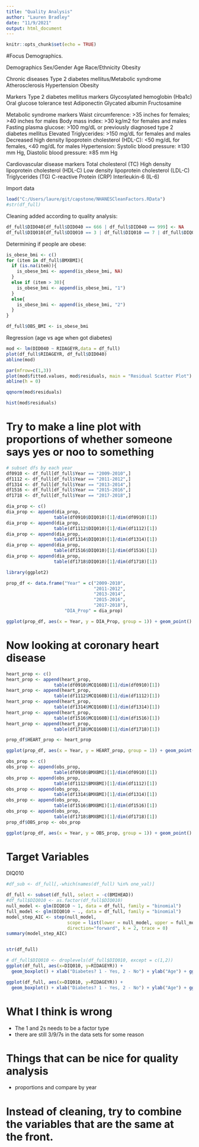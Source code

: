```yaml
---
title: "Quality Analysis"
author: "Lauren Bradley"
date: "11/9/2021"
output: html_document
---
```


```r
knitr::opts_chunk$set(echo = TRUE)
```


#Focus Demographics. 

Demographics
Sex/Gender
Age
Race/Ethnicity
Obesity


Chronic diseases
Type 2 diabetes mellitus/Metabolic syndrome
Atherosclerosis
Hypertension
Obesity


Markers
Type 2 diabetes mellitus markers
Glycosylated hemoglobin (Hba1c)
Oral glucose tolerance test
Adiponectin
Glycated albumin
Fructosamine

Metabolic syndrome markers
Waist circumference: >35 inches for females; >40 inches for males
Body mass index: >30 kg/m2 for females and males
Fasting plasma glucose: >100 mg/dL or previously diagnosed type 2 diabetes mellitus
Elevated Triglycerides: >150 mg/dL for females and males
Decreased high density lipoprotein cholesterol (HDL-C): <50 mg/dL for females, <40 mg/dL for males 
Hypertension: Systolic blood pressure: ≥130 mm Hg, Diastolic blood pressure: ≥85 mm Hg

Cardiovascular disease markers
Total cholesterol (TC)
High density lipoprotein cholesterol (HDL-C)
Low density lipoprotein cholesterol (LDL-C)
Triglycerides (TG)
C-reactive Protein (CRP)
Interleukin-6 (IL-6)



Import data

```r
load("C:/Users/laure/git/capstone/NHANESCleanFactors.RData")
#str(df_full)
```


Cleaning added according to quality analysis:

```r
df_full$DID040[df_full$DID040 == 666 | df_full$DID040 == 999] <- NA
df_full$DIQ010[df_full$DIQ010 == 3 | df_full$DIQ010 == 7 | df_full$DIQ010 == 9] <- 2


```

Determining if people are obese:

```r
is_obese_bmi <- c()
for (item in df_full$BMXBMI){
  if (is.na(item)){
    is_obese_bmi <- append(is_obese_bmi, NA)
  }
  else if (item > 30){
    is_obese_bmi <- append(is_obese_bmi, "1")
  }
  else{
    is_obese_bmi <- append(is_obese_bmi, "2")
  }
}

df_full$OBS_BMI <- is_obese_bmi
```

Regression (age vs age when got diabetes)

```r
mod <- lm(DID040 ~ RIDAGEYR,data = df_full)
plot(df_full$RIDAGEYR, df_full$DID040)
abline(mod)
```


```r
par(mfrow=c(1,3))
plot(mod$fitted.values, mod$residuals, main = "Residual Scatter Plot")
abline(h = 0)

qqnorm(mod$residuals)

hist(mod$residuals)
```





# Try to make a line plot with proportions of whether someone says yes or noo to something

```r
# subset dfs by each year
df0910 <- df_full[df_full$Year == "2009-2010",]
df1112 <- df_full[df_full$Year == "2011-2012",]
df1314 <- df_full[df_full$Year == "2013-2014",]
df1516 <- df_full[df_full$Year == "2015-2016",]
df1718 <- df_full[df_full$Year == "2017-2018",]

```

```r
dia_prop <- c()
dia_prop <- append(dia_prop,
                  table(df0910$DIQ010)[1]/dim(df0910)[1])
dia_prop <- append(dia_prop,
                  table(df1112$DIQ010)[1]/dim(df1112)[1])
dia_prop <- append(dia_prop, 
                  table(df1314$DIQ010)[1]/dim(df1314)[1])
dia_prop <- append(dia_prop,
                  table(df1516$DIQ010)[1]/dim(df1516)[1])
dia_prop <- append(dia_prop,
                  table(df1718$DIQ010)[1]/dim(df1718)[1])

```


```r
library(ggplot2)

prop_df <- data.frame("Year" = c("2009-2010", 
                                 "2011-2012",
                                 "2013-2014",
                                 "2015-2016",
                                 "2017-2018"),
                      "DIA_Prop" = dia_prop)

ggplot(prop_df, aes(x = Year, y = DIA_Prop, group = 1)) + geom_point() + geom_path() + ylab("Diabetes Proportion") + theme_bw() + ggtitle("Diabetes Proportion vs. Year")
```


# Now looking at coronary heart disease

```r
heart_prop <- c()
heart_prop <- append(heart_prop,
                  table(df0910$MCQ160B)[1]/dim(df0910)[1])
heart_prop <- append(heart_prop,
                  table(df1112$MCQ160B)[1]/dim(df1112)[1])
heart_prop <- append(heart_prop, 
                  table(df1314$MCQ160B)[1]/dim(df1314)[1])
heart_prop <- append(heart_prop,
                  table(df1516$MCQ160B)[1]/dim(df1516)[1])
heart_prop <- append(heart_prop,
                  table(df1718$MCQ160B)[1]/dim(df1718)[1])

prop_df$HEART_prop <- heart_prop
```

```r
ggplot(prop_df, aes(x = Year, y = HEART_prop, group = 1)) + geom_point() + geom_path() + ylab("Congestive Heart Disease Proportion") + theme_bw() + ggtitle("Congestive Heart Disease Proportion vs. Year")

```


```r
obs_prop <- c()
obs_prop <- append(obs_prop,
                  table(df0910$BMXBMI)[1]/dim(df0910)[1])
obs_prop <- append(obs_prop,
                  table(df1112$BMXBMI)[1]/dim(df1112)[1])
obs_prop <- append(obs_prop, 
                  table(df1314$BMXBMI)[1]/dim(df1314)[1])
obs_prop <- append(obs_prop,
                  table(df1516$BMXBMI)[1]/dim(df1516)[1])
obs_prop <- append(obs_prop,
                  table(df1718$BMXBMI)[1]/dim(df1718)[1])
prop_df$OBS_prop <- obs_prop
```

```r
ggplot(prop_df, aes(x = Year, y = OBS_prop, group = 1)) + geom_point() + geom_path() + ylab("Obesity based on BMI Proportion") + theme_bw() + ggtitle("Obesity vs. Year")
```




# Target Variables
DIQ010



```r
#df_sub <- df_full[,-which(names(df_full) %in% one_val)]

df_full <- subset(df_full, select = -c(BMIHEAD))
#df_full$DIQ010 <- as.factor(df_full$DIQ010)
null_model <- glm(DIQ010 ~ 1, data = df_full, family = "binomial")
full_model <- glm(DIQ010 ~ ., data = df_full, family = "binomial")
model_step_AIC <- step(null_model,
                       scope = list(lower = null_model, upper = full_model),
                       direction="forward", k = 2, trace = 0)
summary(model_step_AIC)


str(df_full)

```

```r
# df_full$DIQ010 <- droplevels(df_full$DIQ010, except = c(1,2))
ggplot(df_full, aes(x=DIQ010, y=RIDAGEYR)) + 
  geom_boxplot() + xlab("Diabetes? 1 - Yes, 2 - No") + ylab("Age") + ggtitle("Age vs. Diabetes")

```

```r
ggplot(df_full, aes(x=DIQ010, y=RIDAGEYR)) + 
  geom_boxplot() + xlab("Diabetes? 1 - Yes, 2 - No") + ylab("Age") + ggtitle("Age vs. Diabetes")
```


# What I think is wrong

- The 1 and 2s needs to be a factor type
- there are still 3/9/7s in the data sets for some reason

# Things that can be nice for quality analysis

- proportions and compare by year


# Instead of cleaning, try to combine the variables that are the same at the front. 


